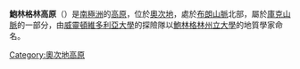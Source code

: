 {{Coord|79|42|S|158|36|E|source:GNIS|display=title}}

'''鮑林格林高原'''（{{lang-en|Bowling Green Plateau}}）是[[南極洲|南極洲]]的[[高原|高原]]，位於[[奧次地|奧次地]]，處於[[布朗山脈_(奧次地)|布朗山脈]]北部，屬於[[庫克山脈|庫克山脈]]的一部分，由[[威靈頓維多利亞大學|威靈頓維多利亞大學]]的探險隊以[[鮑林格林州立大學|鮑林格林州立大學]]的地質學家命名。

{{DEFAULTSORT:Bowling Green Plateau}}
[[Category:奧次地高原|Category:奧次地高原]]


{{OatesLand-geo-stub}}